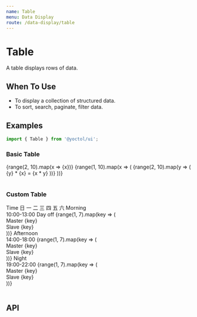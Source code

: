 ```yaml
---
name: Table
menu: Data Display
route: /data-display/table
---
```



# Table

A table displays rows of data.

## When To Use
- To display a collection of structured data.
- To sort, search, paginate, filter data.

## Examples

```js
import { Table } from '@yoctol/ui';
```

### Basic Table

<Playground>
  <Table>
    <Table.Head>
      {range(2, 10).map(x => <Table.HeadColumn key={x}>{x}</Table.HeadColumn>)}
    </Table.Head>
    <Table.Body>
      {range(1, 10).map(x => (
        <Table.Row key={x}>
          {range(2, 10).map(y => (
            <Table.Column key={y}>
              {y} * {x} = {x * y}
            </Table.Column>
          ))}
        </Table.Row>
      ))}
    </Table.Body>
  </Table>
</Playground>

### Custom Table

<Playground>
  <Table textAlign="center">
    <Table.Head>
      <Table.HeadColumn colSpan="8">Time</Table.HeadColumn>
    </Table.Head>
    <Table.Body>
      <Table.Row>
        <Table.Column />
        <Table.Column>日</Table.Column>
        <Table.Column>一</Table.Column>
        <Table.Column>二</Table.Column>
        <Table.Column>三</Table.Column>
        <Table.Column>四</Table.Column>
        <Table.Column>五</Table.Column>
        <Table.Column>六</Table.Column>
      </Table.Row>
      <Table.Row>
        <Table.Column>
          Morning<br />10:00-13:00
        </Table.Column>
        <Table.Column
          rowSpan="3"
          borderLeft="1px solid"
          borderRight="1px solid"
        >
          Day off
        </Table.Column>
        {range(1, 7).map(key => (
          <Table.Column key={key}>
            <div>Master {key}</div>
            <div>Slave {key}</div>
          </Table.Column>
        ))}
      </Table.Row>
      <Table.Row>
        <Table.Column>
          Afternoon<br />14:00-18:00
        </Table.Column>
        {range(1, 7).map(key => (
          <Table.Column key={key}>
            <div>Master {key}</div>
            <div>Slave {key}</div>
          </Table.Column>
        ))}
      </Table.Row>
      <Table.Row>
        <Table.Column>
          Night<br />19:00-22:00
        </Table.Column>
        {range(1, 7).map(key => (
          <Table.Column key={key}>
            <div>Master {key}</div>
            <div>Slave {key}</div>
          </Table.Column>
        ))}
      </Table.Row>
    </Table.Body>
  </Table>
</Playground>

## API

<PropsTable of={Table} />
